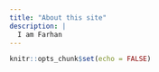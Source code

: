 ```yaml
---
title: "About this site"
description: |
  I am Farhan
---
```


```r
knitr::opts_chunk$set(echo = FALSE)
```

